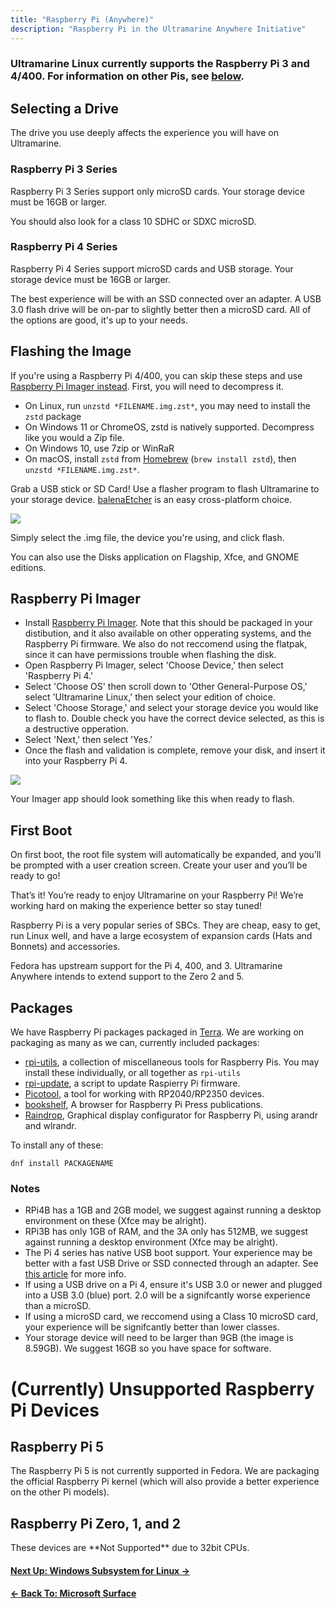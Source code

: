 ```yaml
---
title: "Raspberry Pi (Anywhere)"
description: "Raspberry Pi in the Ultramarine Anywhere Initiative"
---
```



### Ultramarine Linux currently supports the Raspberry Pi 3 and 4/400. For information on other Pis, see [below](/en/anywhere/rpi#raspberry-pi-5).

## Selecting a Drive

The drive you use deeply affects the experience you will have on Ultramarine.

### Raspberry Pi 3 Series

Raspberry Pi 3 Series support only microSD cards. Your storage device must be 16GB or larger.

You should also look for a class 10 SDHC or SDXC microSD.

### Raspberry Pi 4 Series

Raspberry Pi 4 Series support microSD cards and USB storage. Your storage device must be 16GB or larger.

The best experience will be with an SSD connected over an adapter. A USB 3.0 flash drive will be on-par to slightly better then a microSD card. All of the options are good, it's up to your needs.

## Flashing the Image

If you're using a Raspberry Pi 4/400, you can skip these steps and use
[Raspberry Pi Imager instead](/en/anywhere/rpi#raspberry-pi-imager).
First, you will need to decompress it.

- On Linux, run `unzstd *FILENAME.img.zst*`, you may need to install the `zstd` package
- On Windows 11 or ChromeOS, zstd is natively supported. Decompress like you would a Zip file.
- On Windows 10, use 7zip or WinRaR
- On macOS, install `zstd` from [Homebrew](https://brew.sh/) (`brew install zstd`), then `unzstd *FILENAME.img.zst*`.

Grab a USB stick or SD Card! Use a flasher program to flash Ultramarine to your storage device. [balenaEtcher](https://www.balena.io/etcher/) is an easy cross-platform choice.

![](/assets/balenaetcher.png)

Simply select the .img file, the device you're using, and click flash.

You can also use the Disks application on Flagship, Xfce, and GNOME editions.

## Raspberry Pi Imager

- Install [Raspberry Pi Imager](https://www.raspberrypi.com/software/). Note that this should be packaged in your distibution, and it also available on other opperating systems, and the Raspberry Pi firmware. We also do not reccomend using the flatpak, since it can have permissions trouble when flashing the disk.
- Open Raspberry Pi Imager, select 'Choose Device,' then select 'Raspberry Pi 4.'
- Select 'Choose OS' then scroll down to 'Other General-Purpose OS,' select 'Ultramarine Linux,' then select your edition of choice.
- Select 'Choose Storage,' and select your storage device you would like to flash to. Double check you have the correct device selected, as this is a destructive opperation.
- Select 'Next,' then select 'Yes.'
- Once the flash and validation is complete, remove your disk, and insert it into your Raspberry Pi 4.

![](/assets/rpi-imager.png)

Your Imager app should look something like this when ready to flash.

## First Boot

On first boot, the root file system will automatically be expanded, and you’ll be prompted with a user creation screen. Create your user and you’ll be ready to go!

That’s it! You’re ready to enjoy Ultramarine on your Raspberry Pi! We’re working hard on making the experience better so stay tuned!

Raspberry Pi is a very popular series of SBCs. They are cheap, easy to get, run Linux well, and have a large ecosystem of expansion cards (Hats and Bonnets) and accessories.

Fedora has upstream support for the Pi 4, 400, and 3. Ultramarine Anywhere intends to extend support to the Zero 2 and 5.

## Packages

We have Raspberry Pi packages packaged in [Terra](https://terra.fyralabs.com/). We are working on packaging as many as we can, currently included packages:

- [rpi-utils](https://github.com/raspberrypi/utils), a collection of miscellaneous tools for Raspberry Pis. You may install these individually, or all together as `rpi-utils`
- [rpi-update](https://github.com/raspberrypi/rpi-update), a script to update Raspierry Pi firmware.
- [Picotool](https://github.com/raspberrypi/picotool), a tool for working with RP2040/RP2350 devices.
- [bookshelf](https://github.com/raspberrypi-ui/bookshelf), A browser for Raspberry Pi Press publications.
- [Raindrop](https://github.com/raspberrypi-ui/raindrop), Graphical display configurator for Raspberry Pi, using arandr and wlrandr.

To install any of these:

```
dnf install PACKAGENAME
```

### Notes

- RPi4B has a 1GB and 2GB model, we suggest against running a desktop environment on these (Xfce may be alright).
- RPi3B has only 1GB of RAM, and the 3A only has 512MB, we suggest against running a desktop environment (Xfce may be alright).
- The Pi 4 series has native USB boot support. Your experience may be better with a fast USB Drive or SSD connected through an adapter. See [this article](https://www.raspberrypi.com/documentation/computers/raspberry-pi.html#usb-mass-storage-boot) for more info.
- If using a USB drive on a Pi 4, ensure it's USB 3.0 or newer and plugged into a USB 3.0 (blue) port. 2.0 will be a signifcantly worse experience than a microSD.
- If using a microSD card, we reccomend using a Class 10 microSD card, your experience will be signifcantly better than lower classes.
- Your storage device will need to be larger than 9GB (the image is 8.59GB). We suggest 16GB so you have space for software.

# (Currently) Unsupported Raspberry Pi Devices

## Raspberry Pi 5

The Raspberry Pi 5 is not currently supported in Fedora. We are packaging the official Raspberry Pi kernel (which will also provide a better experience on the other Pi models).

## Raspberry Pi Zero, 1, and 2

<Alert type="info">
  These devices are **Not Supported** due to 32bit CPUs.
</Alert>

#### [Next Up: Windows Subsystem for Linux →](/en/anywhere/wsl)

#### [← Back To: Microsoft Surface](/en/anywhere/surface)
